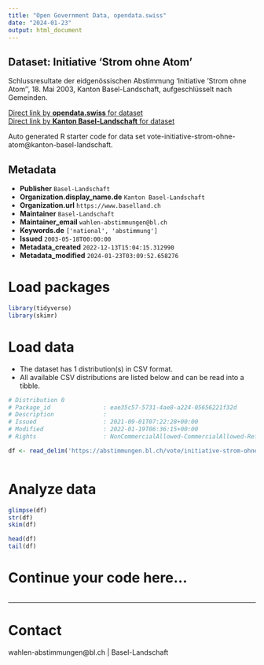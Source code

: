 ```yaml
---
title: "Open Government Data, opendata.swiss"
date: "2024-01-23"
output: html_document
---
```


## Dataset: Initiative 'Strom ohne Atom'

Schlussresultate der eidgenössischen Abstimmung 'Initiative 'Strom ohne Atom'', 18. Mai 2003, Kanton Basel-Landschaft, aufgeschlüsselt nach Gemeinden.

[Direct link by **opendata.swiss** for dataset](https://opendata.swiss/de/dataset/initiative-strom-ohne-atom)<br>
[Direct link by **Kanton Basel-Landschaft** for dataset](https://abstimmungen.bl.ch/vote/initiative-strom-ohne-atom/data)

Auto generated R starter code for data set vote-initiative-strom-ohne-atom@kanton-basel-landschaft.

## Metadata

- **Publisher** `Basel-Landschaft`
- **Organization.display_name.de** `Kanton Basel-Landschaft`
- **Organization.url** `https://www.baselland.ch`
- **Maintainer** `Basel-Landschaft`
- **Maintainer_email** `wahlen-abstimmungen@bl.ch`
- **Keywords.de** `['national', 'abstimmung']`
- **Issued** `2003-05-18T00:00:00`
- **Metadata_created** `2022-12-13T15:04:15.312990`
- **Metadata_modified** `2024-01-23T03:09:52.658276`


# Load packages

```r

library(tidyverse)
library(skimr)

```

# Load data

-   The dataset has 1 distribution(s) in CSV format.
-   All available CSV distributions are listed below and can be read into a tibble.

```r

# Distribution 0
# Package_id               : eae35c57-5731-4ae8-a224-05656221f32d
# Description              : 
# Issued                   : 2021-09-01T07:22:28+00:00
# Modified                 : 2022-01-19T06:36:15+00:00
# Rights                   : NonCommercialAllowed-CommercialAllowed-ReferenceRequired

df <- read_delim('https://abstimmungen.bl.ch/vote/initiative-strom-ohne-atom/data-csv')



```

# Analyze data

```r

glimpse(df)
str(df)
skim(df)

head(df)
tail(df)

```

# Continue your code here...

```r

```

------------------------------------------------------------------------

# Contact

wahlen-abstimmungen@bl.ch | Basel-Landschaft

